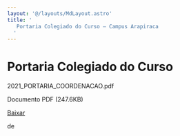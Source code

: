 ```yaml
---
layout: '@/layouts/MdLayout.astro'
title: '
   Portaria Colegiado do Curso — Campus Arapiraca
  '
---
```






Portaria Colegiado do Curso
===========================












 2021\_PORTARIA\_COORDENACAO.pdf
   

 Documento PDF
 (247\.6KB)
 

<a class="btn btn-secondary download" href="https://arapiraca.ufal.br/graduacao/ciencia-da-computacao/documentos/portarias/colegiado-do-curso-de-ciencia-da-computacao/%40%40download/file/2021_PORTARIA_COORDENACAO.pdf">
 Baixar
</a>




























 de
 


















